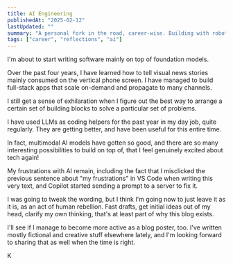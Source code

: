 ```yaml
---
title: AI Engineering
publishedAt: "2025-02-12"
lastUpdated: ""
summary: "A personal fork in the road, career-wise. Building with robots."
tags: ["career", "reflections", "ai"]
---
```

I'm about to start writing software mainly on top of foundation models.

Over the past four years, I have learned how to tell visual news stories mainly 
consumed on the vertical phone screen. I have managed to build full-stack apps
that scale on-demand and propagate to many channels. 

I still get a sense of exhilaration when I figure out the best way to arrange
a certain set of building blocks to solve a particular set of problems.

I have used LLMs as coding helpers for the past year in my day job, quite regularly.
They are getting better, and have been useful for this entire time.

In fact, multimodal AI models have gotten so good, and there are so many interesting 
possibilities to build on top of, that I feel genuinely excited about tech again!

My frustrations with AI remain, including the fact that I misclicked the previous sentence
about "my frustrations" in VS Code when writing this very text, 
and Copilot started sending a prompt to a server to fix it.

I was going to tweak the wording, but I think I'm going now to just leave it as it is, as an 
act of human rebellion. Fast drafts, get initial ideas out of my head, clarify my own thinking, 
that's at least part of why this blog exists.

I'll see if I manage to become more active as a blog poster, too. I've written mostly fictional 
and creative stuff elsewhere lately, and I'm looking forward to sharing that as well when the time is right.


K





